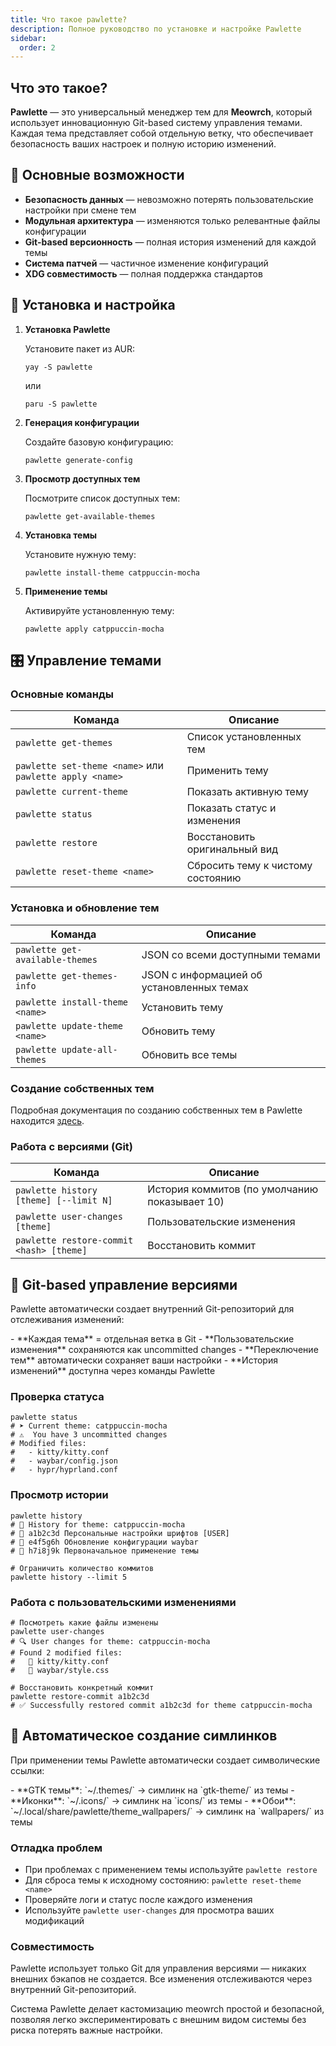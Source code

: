 ```yaml
---
title: Что такое pawlette?
description: Полное руководство по установке и настройке Pawlette
sidebar:
  order: 2
---
```



## Что это такое?
**Pawlette** — это универсальный менеджер тем для **Meowrch**, который использует инновационную Git-based систему управления темами. Каждая тема представляет собой отдельную ветку, что обеспечивает безопасность ваших настроек и полную историю изменений.

## 🌟 Основные возможности

- **Безопасность данных** — невозможно потерять пользовательские настройки при смене тем
- **Модульная архитектура** — изменяются только релевантные файлы конфигурации
- **Git-based версионность** — полная история изменений для каждой темы
- **Система патчей** — частичное изменение конфигураций
- **XDG совместимость** — полная поддержка стандартов

## 🚀 Установка и настройка

<Steps>

1. **Установка Pawlette**
   
   Установите пакет из AUR:
   ```
   yay -S pawlette
   ```
   или
   ```
   paru -S pawlette
   ```

2. **Генерация конфигурации**
   
   Создайте базовую конфигурацию:
   ```
   pawlette generate-config
   ```

3. **Просмотр доступных тем**
   
   Посмотрите список доступных тем:
   ```
   pawlette get-available-themes
   ```

4. **Установка темы**
   
   Установите нужную тему:
   ```
   pawlette install-theme catppuccin-mocha
   ```

5. **Применение темы**
   
   Активируйте установленную тему:
   ```
   pawlette apply catppuccin-mocha
   ```

</Steps>

## 🎛 Управление темами

### Основные команды

| Команда | Описание |
|---------|----------|
| `pawlette get-themes` | Список установленных тем |
| `pawlette set-theme <name>` или `pawlette apply <name>` | Применить тему |
| `pawlette current-theme` | Показать активную тему |
| `pawlette status` | Показать статус и изменения |
| `pawlette restore` | Восстановить оригинальный вид |
| `pawlette reset-theme <name>` | Сбросить тему к чистому состоянию |

### Установка и обновление тем

| Команда | Описание |
|---------|----------|
| `pawlette get-available-themes` | JSON со всеми доступными темами |
| `pawlette get-themes-info` | JSON с информацией об установленных темах |
| `pawlette install-theme <name>` | Установить тему |
| `pawlette update-theme <name>` | Обновить тему |
| `pawlette update-all-themes` | Обновить все темы |

### Создание собственных тем
Подробная документация по созданию собственных тем в Pawlette находится [здесь](/ru/customization/create-theme).

### Работа с версиями (Git)

| Команда | Описание |
|---------|----------|
| `pawlette history [theme] [--limit N]` | История коммитов (по умолчанию показывает 10) |
| `pawlette user-changes [theme]` | Пользовательские изменения |
| `pawlette restore-commit <hash> [theme]` | Восстановить коммит |


## 🔄 Git-based управление версиями

Pawlette автоматически создает внутренний Git-репозиторий для отслеживания изменений:

<Aside type="note" title="Как это работает">
- **Каждая тема** = отдельная ветка в Git
- **Пользовательские изменения** сохраняются как uncommitted changes  
- **Переключение тем** автоматически сохраняет ваши настройки
- **История изменений** доступна через команды Pawlette
</Aside>

### Проверка статуса

```
pawlette status
# ➤ Current theme: catppuccin-mocha  
# ⚠️  You have 3 uncommitted changes
# Modified files:
#   - kitty/kitty.conf
#   - waybar/config.json
#   - hypr/hyprland.conf
```

### Просмотр истории

```
pawlette history
# 📜 History for theme: catppuccin-mocha
# 👤 a1b2c3d Персональные настройки шрифтов [USER]
# 🔧 e4f5g6h Обновление конфигурации waybar
# 🔧 h7i8j9k Первоначальное применение темы

# Ограничить количество коммитов
pawlette history --limit 5
```

### Работа с пользовательскими изменениями

```
# Посмотреть какие файлы изменены
pawlette user-changes
# 🔍 User changes for theme: catppuccin-mocha
# Found 2 modified files:
#   📝 kitty/kitty.conf
#   📝 waybar/style.css

# Восстановить конкретный коммит
pawlette restore-commit a1b2c3d
# ✅ Successfully restored commit a1b2c3d for theme catppuccin-mocha
```

## 🔗 Автоматическое создание симлинков

При применении темы Pawlette автоматически создает символические ссылки:

<Aside type="note" title="Создаваемые симлинки">
- **GTK темы**: `~/.themes/` → симлинк на `gtk-theme/` из темы
- **Иконки**: `~/.icons/` → симлинк на `icons/` из темы  
- **Обои**: `~/.local/share/pawlette/theme_wallpapers/` → симлинк на `wallpapers/` из темы
</Aside>

### Отладка проблем

- При проблемах с применением темы используйте `pawlette restore`
- Для сброса темы к исходному состоянию: `pawlette reset-theme <name>`
- Проверяйте логи и статус после каждого изменения
- Используйте `pawlette user-changes` для просмотра ваших модификаций

### Совместимость

<Aside type="caution" title="Важно помнить">
Pawlette использует только Git для управления версиями — никаких внешних бэкапов не создается. Все изменения отслеживаются через внутренний Git-репозиторий.
</Aside>

Система Pawlette делает кастомизацию meowrch простой и безопасной, позволяя легко экспериментировать с внешним видом системы без риска потерять важные настройки.
